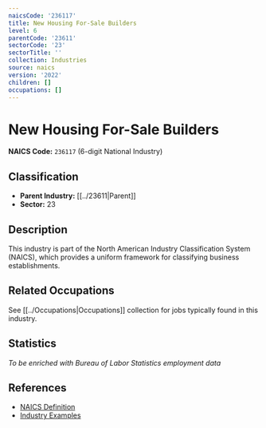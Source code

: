```yaml
---
naicsCode: '236117'
title: New Housing For-Sale Builders
level: 6
parentCode: '23611'
sectorCode: '23'
sectorTitle: ''
collection: Industries
source: naics
version: '2022'
children: []
occupations: []
---
```

# New Housing For-Sale Builders

**NAICS Code:** `236117` (6-digit National Industry)

## Classification

- **Parent Industry:** [[../23611|Parent]]
- **Sector:** 23

## Description

This industry is part of the North American Industry Classification System (NAICS), which provides a uniform framework for classifying business establishments.

## Related Occupations

See [[../Occupations|Occupations]] collection for jobs typically found in this industry.

## Statistics

*To be enriched with Bureau of Labor Statistics employment data*

## References

- [NAICS Definition](https://www.census.gov/naics/)
- [Industry Examples](https://www.census.gov/naics/2022NAICS/)
